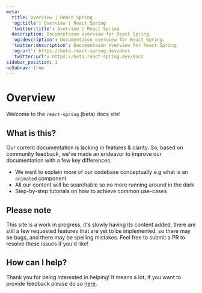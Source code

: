 ```yaml
---
meta:
  title: Overview | React Spring
  'og:title': Overview | React Spring
  'twitter:title': Overview | React Spring
  description: Documentaion overview for React Spring.
  'og:description': Documentaion overview for React Spring.
  'twitter:description': Documentaion overview for React Spring.
  'og:url': https://beta.react-spring.dev/docs
  'twitter:url': https://beta.react-spring.dev/docs
sidebar_position: 1
noSubnav: true
---
```


# Overview

Welcome to the `react-spring` (beta) docs site!


<NavigationGrid cols={2} tiles={NAV_TILES} />

## What is this?

Our current documentation is lacking in features & clarity. So, based on
community feedback, we've made an endeavor to improve our documentation with a
few key differences:

- We want to explain more of our codebase conceptually e.g what is an `animated`
  component
- All our content will be searchable so no more running around in the dark
- Step-by-step tutorials on how to achieve common use-cases

## Please note

This site is a work in progress, it's slowly having its content added, there
are still a few requested features that are yet to be implemented, so there may
be bugs, and there may be spelling mistakes. Feel free to submit a PR to resolve
these issues if you'd like!

## How can I help?

Thank you for being interested in helping! It means a lot, if you want to provide
feedback please do so <a href="https://github.com/pmndrs/react-spring/discussions/1931">here</a>.
